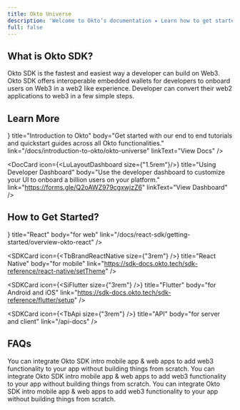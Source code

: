 ```yaml
---
title: Okto Universe
description: 'Welcome to Okto’s documentation ✦ Learn how to get started with Okto SDK in your project. Then, explore Okto’s main concepts and discover additional resources to help you grow and maintain your app powered by Okto.'
full: false
---
```



## What is Okto SDK?

Okto SDK is the fastest and easiest way a developer can build on Web3. Okto SDK offers interoperable embedded wallets for developers to onboard users on Web3 in a web2 like experience. Developer can convert their web2 applications to web3 in a few simple steps.

## Learn More 

<div style={{ display: 'flex', gap: '20px' }}>
  <DocCard 
      icon={<IoDocumentOutline size={"1.5rem"}/>}
      title="Introduction to Okto" 
      body="Get started with our end to end tutorials and quickstart guides across all Okto functionalities." 
      link="/docs/introduction-to-okto/okto-universe"
      linkText="View Docs"
  />

  <DocCard 
      icon={<LuLayoutDashboard size={"1.5rem"}/>}
      title="Using Developer Dashboard" 
      body="Use the developer dashboard to customize your UI to onboard a billion users on your platform." 
      link="https://forms.gle/Q2oAWZ979cgxwjzZ6"
      linkText="View Dashboard"
  />
</div>

## How to Get Started?

<div className="grid grid-cols-2 gap-6">
  <SDKCard 
      icon={<FaReact size={"3rem"} />}
      title="React"
      body="for web"
      link="/docs/react-sdk/getting-started/overview-okto-react"
  />

  <SDKCard 
      icon={<TbBrandReactNative size={"3rem"} />}
      title="React Native"
      body="for mobile"
      link="https://sdk-docs.okto.tech/sdk-reference/react-native/setTheme"
  />

  <SDKCard 
      icon={<SiFlutter size={"3rem"} />}
      title="Flutter"
      body="for Android and iOS"
      link="https://sdk-docs.okto.tech/sdk-reference/flutter/setup"
  />

  <SDKCard 
      icon={<TbApi size={"3rem"} />}
      title="API"
      body="for server and client"
      link="/api-docs"
  />
</div>

## FAQs

<Accordions>
<Accordion title="Why Okto?">
 You can integrate Okto SDK intro mobile app & web apps to add web3 functionality to your app without building things from scratch.
</Accordion>

<Accordion title="How to customise UI?">
  You can integrate Okto SDK intro mobile app & web apps to add web3 functionality to your app without building things from scratch.
</Accordion>

<Accordion title="What can I build with Okto?">
  You can integrate Okto SDK intro mobile app & web apps to add web3 functionality to your app without building things from scratch.
</Accordion>
</Accordions>
